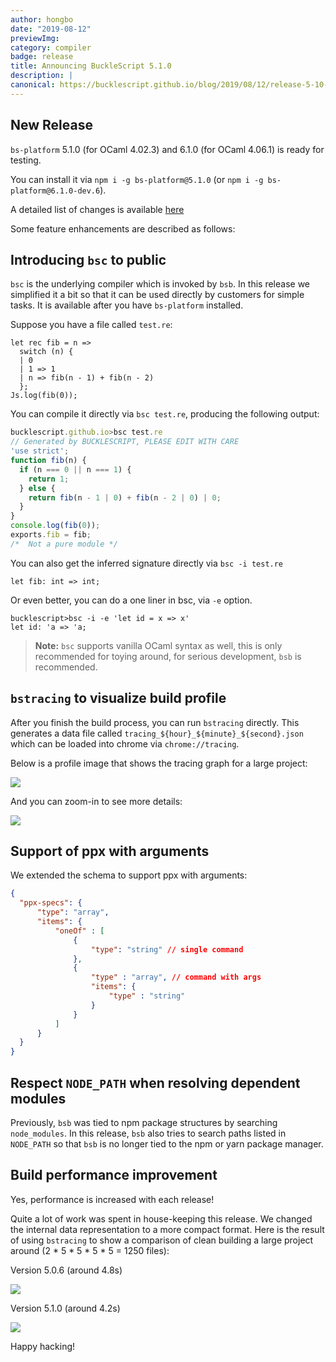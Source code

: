 ```yaml
---
author: hongbo
date: "2019-08-12" 
previewImg:
category: compiler
badge: release
title: Announcing BuckleScript 5.1.0 
description: |
canonical: https://bucklescript.github.io/blog/2019/08/12/release-5-10-0 
---
```


## New Release

`bs-platform` 5.1.0 (for OCaml 4.02.3) and 6.1.0 (for OCaml 4.06.1) is ready
for testing.

You can install it via `npm i -g bs-platform@5.1.0` (or `npm i -g
bs-platform@6.1.0-dev.6`).

A detailed list of changes is available
[here](https://github.com/BuckleScript/bucklescript/blob/master/Changes.md#510)


Some feature enhancements are described as follows:

## Introducing `bsc` to public 

`bsc` is the underlying compiler which is invoked by `bsb`. In this release we
simplified it a bit so that it can be used directly by customers for simple
tasks. It is available after you have `bs-platform` installed.

Suppose you have a file called `test.re`:

```reason
let rec fib = n =>
  switch (n) {
  | 0
  | 1 => 1
  | n => fib(n - 1) + fib(n - 2)
  };
Js.log(fib(0));
```

You can compile it directly via `bsc test.re`, producing the following output:

```js
bucklescript.github.io>bsc test.re
// Generated by BUCKLESCRIPT, PLEASE EDIT WITH CARE
'use strict';
function fib(n) {
  if (n === 0 || n === 1) {
    return 1;
  } else {
    return fib(n - 1 | 0) + fib(n - 2 | 0) | 0;
  }
}
console.log(fib(0));
exports.fib = fib;
/*  Not a pure module */
```

You can also get the inferred signature directly via `bsc -i test.re`

```reason
let fib: int => int;
```

Or even better, you can do a one liner in bsc, via `-e` option.

```
bucklescript>bsc -i -e 'let id = x => x'
let id: 'a => 'a;
```

> **Note:** `bsc` supports vanilla OCaml syntax as well, this is only recommended for
> toying around, for serious development, `bsb` is recommended.

## `bstracing` to visualize build profile

After you finish the build process, you can run `bstracing` directly. This
generates a data file called `tracing_${hour}_${minute}_${second}.json ` which
can be loaded into chrome via `chrome://tracing`.

Below is a profile image that shows the tracing graph for a large project:

<img src="https://bucklescript.github.io/img/profile-1.png"/>

And you can zoom-in to see more details:

<img src="https://bucklescript.github.io/img/profile-2.png"/>


## Support of ppx with arguments

We extended the schema to support ppx with arguments:

```json
{
  "ppx-specs": {
      "type": "array",
      "items": {
          "oneOf" : [
              {
                  "type": "string" // single command
              },
              {
                  "type" : "array", // command with args
                  "items": {
                      "type" : "string" 
                  }
              }
          ]
      }
  }
}
```

## Respect `NODE_PATH` when resolving dependent modules

Previously, `bsb` was tied to npm package structures by searching
`node_modules`. In this release, `bsb` also tries to search paths listed in
`NODE_PATH` so that `bsb` is no longer tied to the npm or yarn package manager.

## Build performance improvement

Yes, performance is increased with each release!

Quite a lot of work was spent in house-keeping this release. We changed the
internal data representation to a more compact format. Here is the result of
using `bstracing` to show a comparison of clean building a large project around
(2 * 5 * 5 * 5 * 5 = 1250 files):

Version 5.0.6 (around 4.8s)

<img src="https://bucklescript.github.io/img/profile-5.png"/>

Version 5.1.0 (around 4.2s)

<img src="https://bucklescript.github.io/img/profile-4.png"/>

Happy hacking!
